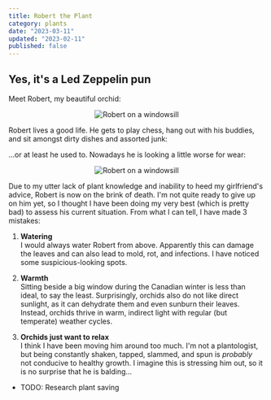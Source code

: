 ```yaml
---
title: Robert the Plant
category: plants
date: "2023-03-11"
updated: "2023-02-11"
published: false
---
```


## Yes, it's a Led Zeppelin pun

Meet Robert, my beautiful orchid:

<Center>
  <Image
    src="/images/robert-window.jpeg"
    alt="Robert on a windowsill"
    width={2069}
    height={1177}
  />
</Center>

Robert lives a good life. He gets to play chess, hang out with his buddies, and sit amongst dirty dishes and assorted junk:

<Center>
  <Stack
    images={[
      {
        src: "/images/robert-chess.jpeg",
        alt: "Robert on a windowsill",
        width: 3024,
        height: 4032,
      },
      {
        src: "/images/robert-money.jpeg",
        alt: "Robert beside a money tree",
        width: 3024,
        height: 4032,
      },
      {
        src: "/images/robert-table.jpeg",
        alt: "Robert sitting on the table",
        width: 3024,
        height: 4032,
      },
    ]}
  />
</Center>

...or at least he used to. Nowadays he is looking a little worse for wear:

<Center>
  <Image
    src="/images/robert-dying.jpg"
    alt="Robert on a windowsill"
    width={1365}
    height={2048}
  />
</Center>

Due to my utter lack of plant knowledge and inability to heed my girlfriend's advice, Robert is now on the brink of death. I'm not quite ready to give up on him yet, so I thought I have been doing my very best (which is pretty bad) to assess his current situation. From what I can tell, I have made 3 mistakes:

1. **Watering**  
   I would always water Robert from above. Apparently this can damage the leaves and can also lead to mold, rot, and infections. I have noticed some suspicious-looking spots.

<Center>
  <Stack
    images={[
      {
        src: "/images/robert-roots-1.jpg",
        alt: "robert root rot",
        width: 2048 / 2,
        height: 1365 / 2,
      },
      {
        src: "/images/robert-roots-2.jpg",
        alt: "robert root rot",
        width: 2048 / 2,
        height: 1365 / 2,
      },
    ]}
  />
</Center>

2. **Warmth**  
   Sitting beside a big window during the Canadian winter is less than ideal, to say the least. Surprisingly, orchids also do not like direct sunlight, as it can dehydrate them and even sunburn their leaves. Instead, orchids thrive in warm, indirect light with regular (but temperate) weather cycles.

3. **Orchids just want to relax**  
   I think I have been moving him around too much. I'm not a plantologist, but being constantly shaken, tapped, slammed, and spun is _probably_ not conducive to healthy growth. I imagine this is stressing him out, so it is no surprise that he is balding...

- TODO: Research plant saving

